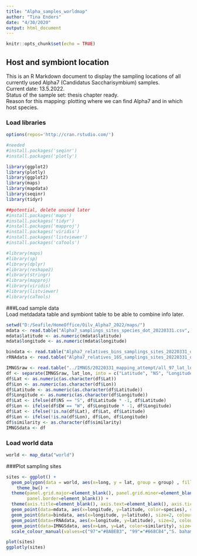 ---
title: "Alpha_samples_worldmap"
author: "Tina Enders"
date: "4/30/2020"
output: html_document
---

```{r setup, include=FALSE}
knitr::opts_chunk$set(echo = TRUE)
```

## Host and symbiont location

This is an R Markdown document to display the sampling locations of all currently used Alpha7 (Candidatus Saccharisymbium) samples.    
Current date: 13.5.2022.  
Status of the sample set: thesis chapter ready.  
Reason for this mapping: plotting where we can find Alpha7 and in which host species.  
  
### Load libraries

```{r set_env, message = FALSE}
options(repos='http://cran.rstudio.com/')

#needed
#install.packages('seqinr')
#install.packages('plotly')

library(ggplot2)
library(plotly)
library(ggplot2)
library(maps)
library(mapdata)
library(seqinr)
library(tidyr)

##potential, delete unused later
#install.packages('maps')
#install.packages('tidyr')
#install.packages('mapproj')
#install.packages('viridis')
#install.packages('listviewer')
#install.packages('caTools')

#library(maps)
#library(sp)
#library(dplyr)
#library(reshape2)
#library(stringr)
#library(mapproj)
#library(viridis)
#library(listviewer)
#library(caTools)
```

###Load sample data  
Load metdadata table and symbiont table to be able to combine info later.


```{r, results = 'hide'}
setwd("D:/Seafile/HomeOffice/Oilv_Alpha7_2022/maps/")
mdata <- read.table("Alpha7_samplings_sites_species_dot_20220331.csv", sep = ",", header = T, dec = ".")
mdata$latitude <- as.numeric(mdata$latitude)
mdata$longitude <- as.numeric(mdata$longitude)

bindata <- read.table("Alpha7_relatives_bins_samplings_sites_20220331_dot.txt", sep = ",", header = T, dec = ".")
rRNAdata <- read.table("Alpha7_relatives_16S_samplings_sites_20220331_dot.txt", sep = ",", header = T, dec = ".")

IMNGSraw <- read.table("../IMNGS/20220331_mapping_attempt/all_97_lat_lon.txt", sep = "\t", header = T, dec = ".")
df <- separate(IMNGSraw, lat_lon, into = c("Latitude", "NS", "Longitude", "EW"), sep = ' ')
df$Lat <- as.numeric(as.character(df$Lat))
df$Lon <- as.numeric(as.character(df$Lon))
df$Latitude <- as.numeric(as.character(df$Latitude))
df$Longitude <- as.numeric(as.character(df$Longitude))
df$Lat <- ifelse(df$NS == "S", df$Latitude * -1, df$Latitude)
df$Lon <- ifelse(df$EW == "W", df$Longitude * -1, df$Longitude)
df$Lat <- ifelse(!is.na(df$Lat), df$Lat, df$Latitude)
df$Lon <- ifelse(!is.na(df$Lon), df$Lon, df$Longitude)
df$similarity <- as.character(df$similarity)
IMNGSdata <- df
```
### Load world data
```{r}
world <- map_data("world")
```
###Plot sampling sites
```{r}
sites <- ggplot() +
  geom_polygon(data = world, aes(x=long, y = lat, group = group) , fill="#E8E8E8")+
    theme_bw() +
  theme(panel.grid.major=element_blank(), panel.grid.minor=element_blank(),
        panel.border=element_blank()) +
  theme(axis.title=element_blank(), axis.text=element_blank(), axis.ticks=element_blank())+
  geom_point(data=mdata, aes(x=longitude, y=latitude, color=species), size=4)+
  geom_point(data=bindata, aes(x=longitude, y=latitude), size=2, colour="black")+
  geom_point(data=rRNAdata, aes(x=longitude, y=latitude), size=2, colour="#757575")+
  geom_point(data=IMNGSdata, aes(x=Lon, y=Lat, color=similarity), size=2, shape=17)+
  scale_colour_manual(values=c("97"="#8ABEB3", "99"="#668C84","S. bahamense"="#FB87FB","S. itembahamense"="#BF67BF","S. mediterraneum"="#FAD2FA","S. okinawense"="#7A427A","S. belizense"="#625262","S. australicum"="#C7A7C7"))

plot(sites)
ggplotly(sites)
```
